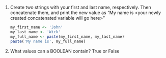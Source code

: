 1.  Create two strings with your first and last name, respectively. Then concatenate them, and print the new value as "My name is \<your newly created concatenated variable will go here\>"

    ```r
my_first_name <- 'John'
my_last_name <- 'Wick'
my_full_name <- paste(my_first_name, my_last_name)
paste('My name is', my_full_name)
    ```

2.  What values can a BOOLEAN contain?
True or False